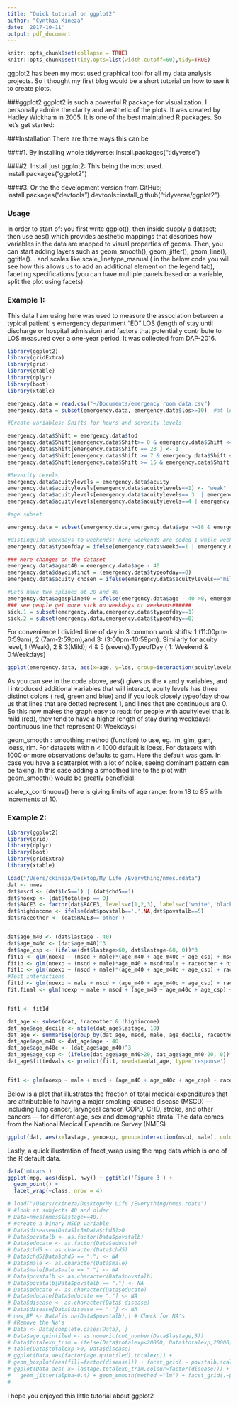 ```yaml
---
title: "Quick tutorial on ggplot2"
author: "Cynthia Kineza"
date: '2017-10-11'
output: pdf_document
---
```

```r
knitr::opts_chunk$set(collapse = TRUE)
knitr::opts_chunk$set(tidy.opts=list(width.cutoff=60),tidy=TRUE)
```

ggplot2 has been my most used graphical tool for all my data analysis projects. So I thought my first blog would be a short tutorial on how to use it to create plots.

###ggplot2
ggplot2 is such a powerful R package for visualization. I personally admire the clarity and aesthetic of the plots. It was created by Hadley Wickham in 2005. It is one of the best maintained R packages. 
So let's get started:

###Installation
There are three ways this can be

####1. By installing whole tidyverse:
install.packages("tidyverse")

####2. Install just ggplot2: This being the most used.
install.packages("ggplot2")

####3. Or the the development version from GitHub; install.packages("devtools")
devtools::install_github("tidyverse/ggplot2")

### Usage

In order to start of: you first write ggplot(), then inside supply a dataset; then use aes() which provides aesthetic mappings that describes how variables in the data are mapped to visual properties of geoms.
Then, you can start adding layers such as geom_smooth(), geom_jitter(), geom_line(), ggtitle()... and scales like scale_linetype_manual ( in the below code you will see how this allows us to add an additional element on the legend tab), faceting specifications (you can have multiple panels based on a variable, split the plot using facets)


### Example 1:
This data I am using here was used to measure the association between a typical patient' s emergency department "ED" LOS (length of stay until discharge or hospital admission) and factors that potentially contribute to LOS measured over a one-year period. It was collected from DAP-2016.
```r
library(ggplot2)
library(gridExtra)
library(grid)
library(gtable)
library(dplyr)
library(boot)
library(xtable)

emergency.data = read.csv("~/Documents/emergency room data.csv")
emergency.data = subset(emergency.data, emergency.data$los>=10)  #at least 10 minutes 

#Create variables: Shifts for hours and severity levels

emergency.data$Shift = emergency.data$tod
emergency.data$Shift[emergency.data$Shift>= 0 & emergency.data$Shift <= 6] <- 1
emergency.data$Shift[emergency.data$Shift == 23 ] <- 1
emergency.data$Shift[emergency.data$Shift >= 7 & emergency.data$Shift <= 14] <- 2
emergency.data$Shift[emergency.data$Shift >= 15 & emergency.data$Shift <= 22] <- 3

#Severity Levels
emergency.data$acuitylevels = emergency.data$acuity
emergency.data$acuitylevels[emergency.data$acuitylevels==1] <- "weak"
emergency.data$acuitylevels[emergency.data$acuitylevels== 3  | emergency.data$acuitylevels==2 ] <- "mild"
emergency.data$acuitylevels[emergency.data$acuitylevels==4 | emergency.data$acuitylevels==5 ] <- "severe"

#age subset

emergency.data = subset(emergency.data,emergency.data$age >=18 & emergency.data$age <= 88 )

#distinguish weekdays to weekends; here weekends are coded 1 while weekdays are coded 0
emergency.data$typeofday = ifelse(emergency.data$weekd==1 | emergency.data$weekd==7,1,0)

### More changes on the dataset 
emergency.data$ageat40 = emergency.data$age - 40
emergency.data$daydistinct = (emergency.data$typeofday==0)
emergency.data$acuity_chosen = ifelse(emergency.data$acuitylevels=="mild" | emergency.data$acuitylevels=="weak",0,1)

#Lets have two splines at 20 and 40 
emergency.data$agespline40 = ifelse(emergency.data$age - 40 >0, emergency.data$age - 40,0)
### see people get more sick on weekdays or weekends######
sick.1 = subset(emergency.data,emergency.data$typeofday==1)
sick.2 = subset(emergency.data,emergency.data$typeofday==0)
```

For convenience I divided time of day in 3 common work shifts: 1 (11:00pm-6:59am), 2 (7am-2:59pm),and 3: (3:00pm-10:59pm). Similarly for acuity level, 1 (Weak), 2 & 3(Mild); 4 & 5 (severe).TypeofDay ( 1: Weekend & 0:Weekdays)

```r
ggplot(emergency.data, aes(x=age, y=los, group=interaction(acuitylevels, typeofday), colour=acuitylevels, linetype=factor(typeofday)))+geom_smooth(size=1, alpha=0.2) + ylab('length of stay') + ggtitle('Figure 1') + xlab("Age") + scale_linetype_manual('typeofday', values=c(1,2,3)) + theme_bw() + theme(axis.text.y=element_text(angle=90, hjust=0.5), plot.margin=rep(unit(0,"null"),4), legend.position='bottom', legend.box='vertical', text=element_text(size=9), legend.text=element_text(size=6)) + scale_x_continuous(breaks=seq(18,85,10))
```
As you can see in the code above, aes() gives us the x and y variables, and I introduced additional variables that will interact, acuity levels has three distinct colors ( red, green and blue) and if you look closely typeofday show us that lines that are dotted represent 1, and lines that are continuous are 0.
So this now makes the graph easy to read: for people with acuitylevel that is mild (red), they tend to have a higher length of stay during weekdays( continuous line that represent 0: Weekdays)

geom_smooth : smoothing method (function) to use, eg. lm, glm, gam, loess, rlm. For datasets with n < 1000 default is loess. For datasets with 1000 or more observations defaults to gam. Here the default was gam.
In case you have a scatterplot with a lot of noise, seeing dominant pattern can be taxing. In this case adding a smoothed line to the plot with geom_smooth() would be greatly beneficial.

scale_x_continuous() here is giving limits of age range: from 18 to 85 with increments of 10.


### Example 2:
```r
library(ggplot2)
library(grid)
library(dplyr)
library(boot)
library(gridExtra)
library(xtable)

load("/Users/ckineza/Desktop/My Life /Everything/nmes.rdata")
dat <- nmes
dat$mscd <- (dat$lc5==1) | (dat$chd5==1)
dat$noexp <- (dat$totalexp == 0)
dat$RACE3 <- factor(dat$RACE3, levels=c(1,2,3), labels=c('white','black','other'))
dat$highincome <- ifelse(dat$povstalb=='.',NA,dat$povstalb==5)
dat$raceother <- (dat$RACE3=='other')


dat$age_m40 <- (dat$lastage - 40)
dat$age_m40c <- (dat$age_m40)^3
dat$age_csp <- (ifelse(dat$lastage>60, dat$lastage-60, 0))^3
fit1a <- glm(noexp ~ (mscd + male)*(age_m40 + age_m40c + age_csp) + mscd*male + raceother + highincome, data=dat, family='binomial')
fit1b <- glm(noexp ~ (mscd + male)*age_m40 + mscd*male + raceother + highincome, data=dat, family='binomial')
fit1c <- glm(noexp ~ (mscd + male)*(age_m40 + age_m40c + age_csp) + raceother + highincome, data=dat, family='binomial')
#Test interactions
fit1d <- glm(noexp ~ male + mscd + (age_m40 + age_m40c + age_csp) + raceother + highincome, data=dat, family='binomial') 
fit.final <- glm(noexp ~ male + mscd + (age_m40 + age_m40c + age_csp) + raceother + highincome, data=dat, family='binomial')  


fit1 <- fit1d

dat_age <- subset(dat, !raceother & !highincome)
dat_age$age_decile <- ntile(dat_age$lastage, 10)
dat_age <- summarise(group_by(dat_age, mscd, male, age_decile, raceother, highincome), age=median(lastage), p = mean(noexp), odds = p/(1-p))
dat_age$age_m40 <- dat_age$age - 40
dat_age$age_m40c <- (dat_age$age_m40)^3
dat_age$age_csp <- (ifelse(dat_age$age_m40>20, dat_age$age_m40-20, 0))^3
dat_age$fittedvals <- predict(fit1, newdata=dat_age, type='response')


fit1 <- glm(noexp ~ male + mscd + (age_m40 + age_m40c + age_csp) + raceother + highincome, data=dat, family='binomial') 


```

Below is a plot that illustrates the fraction of total medical expenditures that are attributable to having a major smoking-caused disease (MSCD) --- including lung cancer, laryngeal cancer, COPD, CHD, stroke, and other cancers --- for different age, sex and demographic strata. The data comes from the National Medical Expenditure Survey (NMES)

```r
ggplot(dat, aes(x=lastage, y=noexp, group=interaction(mscd, male), colour=mscd, linetype=factor(male))) + geom_jitter(size=0.5) + geom_smooth(size=1.1, alpha=0.5) + ylab('Zero Expenditures') + ggtitle('Figure 2') + xlab("Age") + scale_linetype_manual('Male', values=c(1,3)) + theme_bw() + theme(axis.text.y=element_text(angle=90, hjust=0.5), plot.margin=rep(unit(0,"null"),4), legend.position='bottom', legend.box='horizontal', text=element_text(size=9), legend.text=element_text(size=6)) + scale_x_continuous(breaks=seq(40,80,10))

```

Lastly, a quick illustration of facet_wrap using the mpg data which is one of the R default data.
```r
data('mtcars')
ggplot(mpg, aes(displ, hwy)) + ggtitle('Figure 3') +
  geom_point() +
  facet_wrap(~class, nrow = 4)
```

```r

# load("/Users/ckineza/Desktop/My Life /Everything/nmes.rdata")
# #look at subjects 40 and older
# Data=nmes[nmes$lastage>=40,]
# #create a binary MSCD variable
# Data$disease=(Data$lc5+Data$chd5)>0
# Data$povstalb <- as.factor(Data$povstalb) 
# Data$educate <- as.factor(Data$educate)
# Data$chd5 <- as.character(Data$chd5)
# Data$chd5[Data$chd5 == "."] <- NA
# Data$male <- as.character(Data$male)
# Data$male[Data$male == "."] <- NA
# Data$povstalb <- as.character(Data$povstalb)
# Data$povstalb[Data$povstalb == "."] <- NA
# Data$educate <- as.character(Data$educate)
# Data$educate[Data$educate == "."] <- NA
# Data$disease <- as.character(Data$ disease)
# Data$disease[Data$disease == "."] <- NA
# new_DF <- Data[is.na(Data$povstalb),] # Check for NA's
# #Remove the Na's
# Data <- Data[complete.cases(Data), ]
# Data$age.quintiled <- as.numeric(cut_number(Data$lastage,5))
# Data$totalexp_trim = ifelse(Data$totalexp<20000, Data$totalexp,20000)
# table(Data$totalexp >0, Data$disease)
# ggplot(Data,aes(factor(age.quintiled),totalexp)) +
# geom_boxplot(aes(fill=factor(disease))) + facet_grid(.~ povstalb,scales = "fixed")
# ggplot(Data,aes( x= lastage,totalexp_trim,colour=factor(disease))) +
#   geom_jitter(alpha=0.4) + geom_smooth(method ="lm") + facet_grid(.~povstalb, scales ="fixed")
# 

```
I hope you enjoyed this little tutorial about ggplot2

